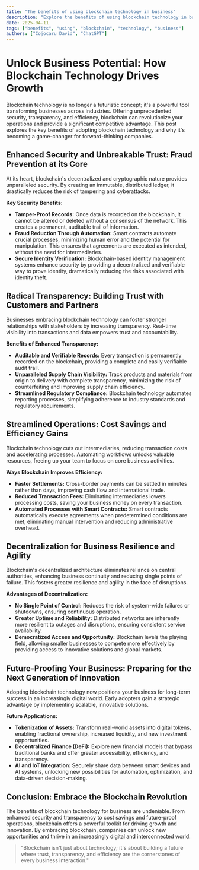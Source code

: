 ```yaml
---
title: "The benefits of using blockchain technology in business"
description: "Explore the benefits of using blockchain technology in business in this detailed guide, offering insights, strategies, and practical tips to enhance your understanding and application of the topic."
date: 2025-04-11
tags: ["benefits", "using", "blockchain", "technology", "business"]
authors: ["Cojocaru David", "ChatGPT"]
---
```


# Unlock Business Potential: How Blockchain Technology Drives Growth

Blockchain technology is no longer a futuristic concept; it's a powerful tool transforming businesses across industries. Offering unprecedented security, transparency, and efficiency, blockchain can revolutionize your operations and provide a significant competitive advantage. This post explores the key benefits of adopting blockchain technology and why it's becoming a game-changer for forward-thinking companies.

## Enhanced Security and Unbreakable Trust: Fraud Prevention at its Core

At its heart, blockchain's decentralized and cryptographic nature provides unparalleled security. By creating an immutable, distributed ledger, it drastically reduces the risk of tampering and cyberattacks.

**Key Security Benefits:**

- **Tamper-Proof Records:** Once data is recorded on the blockchain, it cannot be altered or deleted without a consensus of the network. This creates a permanent, auditable trail of information.
- **Fraud Reduction Through Automation:** Smart contracts automate crucial processes, minimizing human error and the potential for manipulation. This ensures that agreements are executed as intended, without the need for intermediaries.
- **Secure Identity Verification:** Blockchain-based identity management systems enhance security by providing a decentralized and verifiable way to prove identity, dramatically reducing the risks associated with identity theft.

## Radical Transparency: Building Trust with Customers and Partners

Businesses embracing blockchain technology can foster stronger relationships with stakeholders by increasing transparency. Real-time visibility into transactions and data empowers trust and accountability.

**Benefits of Enhanced Transparency:**

- **Auditable and Verifiable Records:** Every transaction is permanently recorded on the blockchain, providing a complete and easily verifiable audit trail.
- **Unparalleled Supply Chain Visibility:** Track products and materials from origin to delivery with complete transparency, minimizing the risk of counterfeiting and improving supply chain efficiency.
- **Streamlined Regulatory Compliance:** Blockchain technology automates reporting processes, simplifying adherence to industry standards and regulatory requirements.

## Streamlined Operations: Cost Savings and Efficiency Gains

Blockchain technology cuts out intermediaries, reducing transaction costs and accelerating processes. Automating workflows unlocks valuable resources, freeing up your team to focus on core business activities.

**Ways Blockchain Improves Efficiency:**

- **Faster Settlements:** Cross-border payments can be settled in minutes rather than days, improving cash flow and international trade.
- **Reduced Transaction Fees:** Eliminating intermediaries lowers processing costs, saving your business money on every transaction.
- **Automated Processes with Smart Contracts:** Smart contracts automatically execute agreements when predetermined conditions are met, eliminating manual intervention and reducing administrative overhead.

## Decentralization for Business Resilience and Agility

Blockchain's decentralized architecture eliminates reliance on central authorities, enhancing business continuity and reducing single points of failure. This fosters greater resilience and agility in the face of disruptions.

**Advantages of Decentralization:**

- **No Single Point of Control:** Reduces the risk of system-wide failures or shutdowns, ensuring continuous operation.
- **Greater Uptime and Reliability:** Distributed networks are inherently more resilient to outages and disruptions, ensuring consistent service availability.
- **Democratized Access and Opportunity:** Blockchain levels the playing field, allowing smaller businesses to compete more effectively by providing access to innovative solutions and global markets.

## Future-Proofing Your Business: Preparing for the Next Generation of Innovation

Adopting blockchain technology now positions your business for long-term success in an increasingly digital world. Early adopters gain a strategic advantage by implementing scalable, innovative solutions.

**Future Applications:**

- **Tokenization of Assets:** Transform real-world assets into digital tokens, enabling fractional ownership, increased liquidity, and new investment opportunities.
- **Decentralized Finance (DeFi):** Explore new financial models that bypass traditional banks and offer greater accessibility, efficiency, and transparency.
- **AI and IoT Integration:** Securely share data between smart devices and AI systems, unlocking new possibilities for automation, optimization, and data-driven decision-making.

## Conclusion: Embrace the Blockchain Revolution

The benefits of blockchain technology for business are undeniable. From enhanced security and transparency to cost savings and future-proof operations, blockchain offers a powerful toolkit for driving growth and innovation. By embracing blockchain, companies can unlock new opportunities and thrive in an increasingly digital and interconnected world.

> "Blockchain isn't just about technology; it's about building a future where trust, transparency, and efficiency are the cornerstones of every business interaction."
